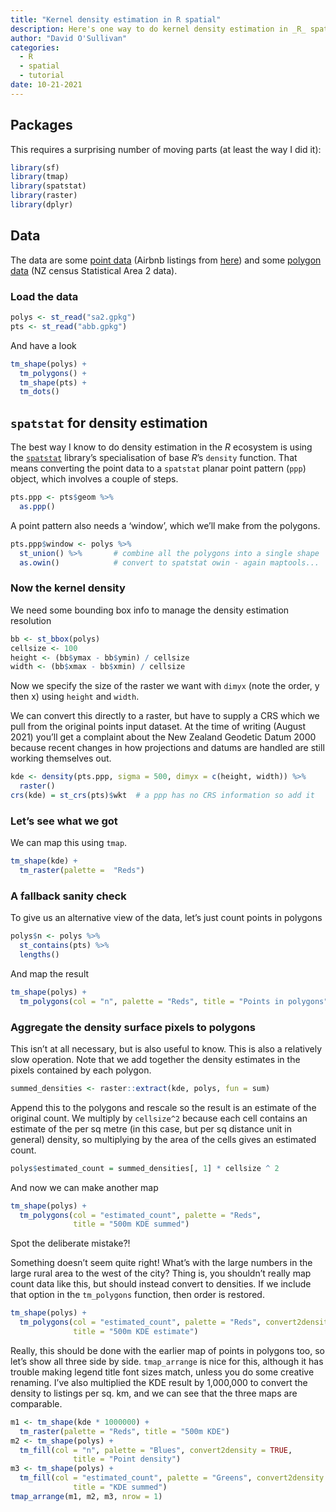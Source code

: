 ```yaml
---
title: "Kernel density estimation in R spatial"
description: Here's one way to do kernel density estimation in _R_ spatial
author: "David O'Sullivan"
categories:
  - R
  - spatial
  - tutorial
date: 10-21-2021
---
```


## Packages
This requires a surprising number of moving parts (at least the way I did it):

```r
library(sf)
library(tmap)
library(spatstat)
library(raster)
library(dplyr)
```

## Data
The data are some [point data](abb.gpkg?raw=true) (Airbnb listings from [here](http://insideairbnb.com/new-zealand/)) and some [polygon data](sa2.gpkg?raw=true) (NZ census Statistical Area 2 data).

### Load the data

```r
polys <- st_read("sa2.gpkg")
pts <- st_read("abb.gpkg")
```

And have a look

```r
tm_shape(polys) +
  tm_polygons() + 
  tm_shape(pts) + 
  tm_dots()
```

## `spatstat` for density estimation
The best way I know to do density estimation in the _R_ ecosystem is using the [`spatstat`](https://spatstat.org/) library's specialisation of base _R_'s `density` function. That means converting the point data to a `spatstat` planar point pattern (`ppp`) object, which involves a couple of steps.

```r
pts.ppp <- pts$geom %>% 
  as.ppp()
```

A point pattern also needs a 'window', which we'll make from the polygons.

```r
pts.ppp$window <- polys %>%
  st_union() %>%       # combine all the polygons into a single shape
  as.owin()            # convert to spatstat owin - again maptools...
```

### Now the kernel density
We need some bounding box info to manage the density estimation resolution

```r
bb <- st_bbox(polys)
cellsize <- 100
height <- (bb$ymax - bb$ymin) / cellsize
width <- (bb$xmax - bb$xmin) / cellsize
```

Now we specify the size of the raster we want with `dimyx` (note the order, y then x) using `height` and `width`. 

We can convert this directly to a raster, but have to supply a CRS which we pull from the original points input dataset. At the time of writing (August 2021) you'll get a complaint about the New Zealand Geodetic Datum 2000 because recent changes in how projections and datums are handled are still working themselves out.

```r
kde <- density(pts.ppp, sigma = 500, dimyx = c(height, width)) %>%
  raster() 
crs(kde) = st_crs(pts)$wkt  # a ppp has no CRS information so add it
```

### Let's see what we got
We can map this using `tmap`.

```r
tm_shape(kde) +
  tm_raster(palette =  "Reds")
```

### A fallback sanity check
To give us an alternative view of the data, let's just count points in polygons

```r
polys$n <- polys %>%
  st_contains(pts) %>%
  lengths()
```

And map the result

```r
tm_shape(polys) +
  tm_polygons(col = "n", palette = "Reds", title = "Points in polygons")
```

### Aggregate the density surface pixels to polygons
This isn't at all necessary, but is also useful to know. This is also a relatively slow operation. Note that we add together the density estimates in the pixels contained by each polygon.

```r
summed_densities <- raster::extract(kde, polys, fun = sum)
```

Append this to the polygons and rescale so the result is an estimate of the original count. We multiply by `cellsize^2` because each cell contains an estimate of the per sq metre (in this case, but per sq distance unit in general) density, so multiplying by the area of the cells gives an estimated count.

```r
polys$estimated_count = summed_densities[, 1] * cellsize ^ 2
```

And now we can make another map

```r
tm_shape(polys) + 
  tm_polygons(col = "estimated_count", palette = "Reds",
              title = "500m KDE summed")
```

Spot the deliberate mistake?! 

Something doesn't seem quite right! What's with the large numbers in the large rural area to the west of the city? Thing is, you shouldn't really map count data like this, but should instead convert to densities. If we include that option in the `tm_polygons` function, then order is restored.

```r
tm_shape(polys) + 
  tm_polygons(col = "estimated_count", palette = "Reds", convert2density = TRUE,
              title = "500m KDE estimate")
```

Really, this should be done with the earlier map of points in polygons too, so let's show all three side by side. `tmap_arrange` is nice for this, although it has trouble making legend title font sizes match, unless you do some creative renaming. I've also multiplied the KDE result by 1,000,000 to convert the density to listings per sq. km, and we can see that the three maps are comparable.

```r
m1 <- tm_shape(kde * 1000000) + 
  tm_raster(palette = "Reds", title = "500m KDE")
m2 <- tm_shape(polys) + 
  tm_fill(col = "n", palette = "Blues", convert2density = TRUE,
              title = "Point density")
m3 <- tm_shape(polys) + 
  tm_fill(col = "estimated_count", palette = "Greens", convert2density = TRUE,
              title = "KDE summed")
tmap_arrange(m1, m2, m3, nrow = 1)
```